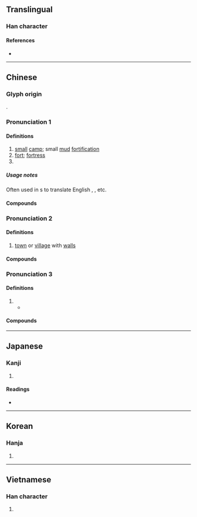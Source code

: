 {{character info}}
==Translingual==

===Han character===
{{Han char|rn=32|rad=土|as=09|sn=12|four=26104|canj=ODG|ids=⿱保土}}

====References====
* {{Han ref|kx=0233.150|dkj=05254|dj=0470.310|hdz=10464.130|uh=5821|ud=22561|bh=B3F9|bd=46073}}

----

==Chinese==
{{zh-forms}}

===Glyph origin===
{{Han etym}}
{{Han compound|保|土|ls=psc|c1=p|c2=s}}.

===Pronunciation 1===
{{zh-pron
|m=bǎo
|m-s=
|c=bou2
|c-t=
|g=
|h=pfs=pó
|j=
|mb=
|md=
|mn=pó
|mn-t=
|w=
|x=
|mc=y
|oc=y
|cat=n
}}

====Definitions====
{{zh-hanzi}}

# [[small]] [[camp]]; small [[mud]] [[fortification]]
# [[fort]]; [[fortress]]
# {{zh-short|漢堡|[[hamburger]]}}

=====Usage notes=====
Often used in {{w|phono-semantic matching}}s to translate English {{m|en|-burgh}}, {{m|en|-burg}}, etc.

====Compounds====
{{zh-der|堡砦|堡壘|伊斯坦堡|堡塢|愛丁堡|匹茲堡|堡礁|布綸堡|安平古堡|土木堡|古堡|城堡|碉堡|盧森堡|空中堡壘|空頭堡|漢堡|海德堡|橋頭堡|關堡|西臺古堡|馬德堡|聖彼得堡|丘堡|托依堡勒迪}}

===Pronunciation 2===
{{zh-pron
|m=bǔ,bǎo,1nb=Mainland,2nb=Taiwan
|c=bou2
|cat=n
}}

====Definitions====
{{zh-hanzi}}

# {{lb|zh|often in [[placename]]s}} [[town]] or [[village]] with [[city wall|wall]]s
#: {{zh-x|^吳堡{bǔ}|[[Wubu|Wu'''bu''']] (county of [[Yulin]], [[Shaanxi]], China)}}

====Compounds====
{{zh-der|堡子|吳堡|柴溝堡}}<!--not sure if read as bu or pu 河西堡|朱王堡|寧遠堡-->

===Pronunciation 3===
{{zh-pron
|m=pù,bǎo,1nb=Mainland,2nb=Taiwan
|c=pou3
|cat=n
}}

====Definitions====
{{zh-hanzi}}

# {{zh-used2|p|dot=, as a variant of {{zh-l|鋪/铺/舖|tr=pù|[[courier]] [[station]]}}.}}
#* {{zh-x|^烏魯木齊 ^地窩堡{pù} ^國際.^機場|{{w|Ürümqi Diwopu International Airport|Ürümqi Diwo'''pu''' International Airport}}}}

====Compounds====
{{zh-der|十里堡|三十里堡}}

----

==Japanese==

===Kanji===
{{ja-kanji|grade=|rs=土09}}

# {{rfdef|ja|sort=土09}}

====Readings====
* {{ja-readings
|goon=ほ
|kanon=ほう
|kun=とりで}}

----

==Korean==

===Hanja===
{{ko-hanja|hangeul=보|rv=bo|mr=po}}

# {{rfdef|ko|sort=土09}}

----

==Vietnamese==

===Han character===
{{vi-readings|reading=bảo|rs=土09}}

# {{rfdef|vi|sort=土09}}